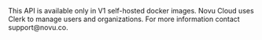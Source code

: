 <Note>
This API is available only in V1 self-hosted docker images. Novu Cloud uses Clerk to manage users and organizations. For more information contact support@novu.co.
</Note>
